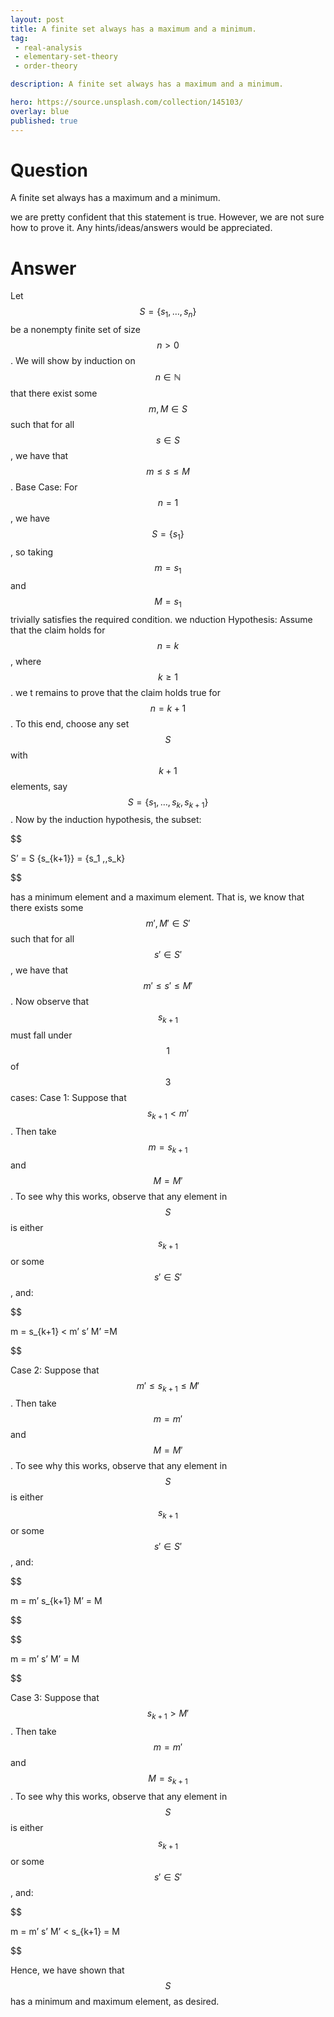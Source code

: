 ---
layout: post
title: A finite set always has a maximum and a minimum.
tag:
 - real-analysis
 - elementary-set-theory
 - order-theory

description: A finite set always has a maximum and a minimum.

hero: https://source.unsplash.com/collection/145103/
overlay: blue 
published: true
---

# Question 

A finite set always has a maximum and a minimum.

<!--break-->


we are  pretty confident that this statement is true. However, we are  not sure how to prove it. Any hints/ideas/answers would be appreciated.

# Answer 


Let $$S = \{s_1, \ldots,s_n\}$$ be a nonempty finite set of size $$n > 0$$. We will show by induction on $$n \in \mathbb N$$ that there exist some $$m,M \in S$$ such that for all $$s \in S$$, we have that $$m \leq s \leq M$$.
Base Case: For $$n=1$$, we have $$S = \{s_1\}$$, so taking $$m = s_1$$ and $$M=s_1$$ trivially satisfies the required condition.
we nduction Hypothesis: Assume that the claim holds for $$n=k$$, where $$k \geq 1$$.
we t remains to prove that the claim holds true for $$n = k+1$$. To this end, choose any set $$S$$ with $$k+1$$ elements, say $$S = \{s_1 ,\ldots,s_k,s_{k+1}\}$$. Now by the induction hypothesis, the subset:

 $$ 

S' = S \setminus \{s_{k+1}\} = \{s_1 ,\ldots,s_k\}

 $$ 

has a minimum element and a maximum element. That is, we know that there exists some $$m',M' \in S'$$ such that for all $$s' \in S'$$, we have that $$m' \leq s' \leq M'$$. Now observe that $$s_{k+1}$$ must fall under $$1$$ of $$3$$ cases:
Case 1: Suppose that $$s_{k+1} < m'$$. Then take $$m = s_{k+1}$$ and $$M=M'$$. To see why this works, observe that any element in $$S$$ is either $$s_{k+1}$$ or some $$s' \in S'$$, and:

 $$ 

m = s_{k+1} < m' \leq s' \leq M' =M

 $$ 

Case 2: Suppose that $$m' \leq s_{k+1} \leq M'$$. Then take $$m = m'$$ and $$M=M'$$. To see why this works, observe that any element in $$S$$ is either $$s_{k+1}$$ or some $$s' \in S'$$, and:

 $$ 

m = m' \leq s_{k+1} \leq M' = M

 $$ 


 $$ 

m = m' \leq s' \leq M' = M

 $$ 

Case 3: Suppose that $$s_{k+1} > M'$$. Then take $$m =m'$$ and $$M=s_{k+1}$$. To see why this works, observe that any element in $$S$$ is either $$s_{k+1}$$ or some $$s' \in S'$$, and:

 $$ 

m = m' \leq s' \leq M' < s_{k+1} = M

 $$ 

Hence, we have shown that $$S$$ has a minimum and maximum element, as desired.

